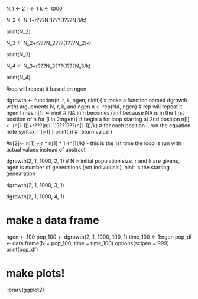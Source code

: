 


N_1 <- 2
r <- 1
k <- 1000

N_2 <- N_1+r???N_1???(1???N_1/k)

print(N_2)


N_3 <- N_2+r???N_2???(1???N_2/k)

print(N_3)


N_4 <- N_3+r???N_3???(1???N_3/k)

print(N_4)



#rep will repeat it based on ngen

dgrowth <- function(n, r, k, ngen, ninit){    # make a function named dgrowth witht arguements N, r, k, and ngen
  n <- rep(NA, ngen)                          # rep will repeat it ngen times
  n[1] <- ninit                               # NA in n becomes ninit because NA is in the first position of n
  for (i in 2:ngen){                          # begin a for loop starting at 2nd position
    n[i] <- (n[i-1])+r???(n[i-1]???1???(n[i-1])/k)  # for each position i, run the equation. note syntax: n[i-1]
  }
print(n)                                      # return value
}  


 #n[2]<- n[1] + r * n[1] * 1-(n[1]/k) - this is the 1st time the loop is run with actual values instead of abstract
 
 
dgrowth(2, 1, 1000, 2, 1)  # N = initial population size, r and k are givens, ngen is number of generations (not individuals), ninit is the starting genearation

dgrowth(2, 1, 1000, 3, 1)

dgrowth(2, 1, 1000, 4, 1)

# make a data frame

ngen <- 100
pop_100 <- dgrowth(2, 1, 1000, 100, 1)
time_100 <- 1:ngen
pop_df <- data.frame(N = pop_100, time = time_100)
options(scipen = 999)
    print(pop_df)
    
    
# make plots!

library(ggplot2)


























